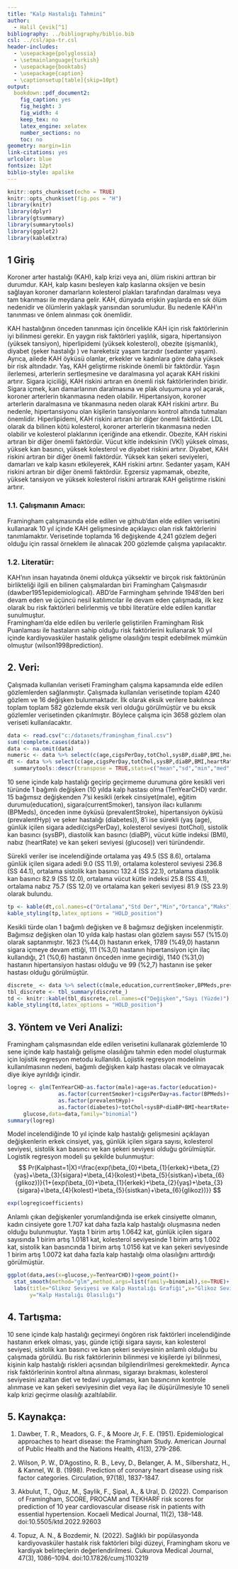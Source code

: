 ---
title: "Kalp Hastalığı Tahmini"
author: 
  - Halil Çevik[^1]
bibliography: ../bibliography/biblio.bib
csl: ../csl/apa-tr.csl
header-includes:
  - \usepackage{polyglossia}
  - \setmainlanguage{turkish}
  - \usepackage{booktabs}
  - \usepackage{caption} 
  - \captionsetup[table]{skip=10pt}
output:
  bookdown::pdf_document2:
    fig_caption: yes
    fig_height: 3
    fig_width: 4
    keep_tex: no
    latex_engine: xelatex
    number_sections: no
    toc: no
geometry: margin=1in
link-citations: yes
urlcolor: blue
fontsize: 12pt
biblio-style: apalike
---
```{r setup, include=FALSE}
knitr::opts_chunk$set(echo = TRUE)
knitr::opts_chunk$set(fig.pos = "H")
library(knitr)
library(dplyr)
library(gtsummary)
library(summarytools)
library(ggplot2)
library(kableExtra)
```

<!-- ======================================================================= -->
<!-- ============================== NOTLAR ================================= -->
<!-- ======================================================================= -->
[^1]: 15080069, [Github Repo](https://github.com/halil123g/final)

## 1 Giriş

Koroner arter hastalığı (KAH), kalp krizi veya ani, ölüm riskini arttıran bir durumdur.  KAH, kalp kasını besleyen kalp kaslarına oksijen ve besin sağlayan koroner damarların kolesterol plakları tarafından daralması veya tam tıkanması ile meydana gelir. KAH, dünyada erişkin yaşlarda en sık ölüm nedenidir ve ölümlerin yaklaşık yarısından sorumludur.  Bu nedenle KAH’ın tanınması ve önlem alınması çok önemlidir.  

KAH hastalığının önceden tanınması için öncelikle KAH için risk faktörlerinin iyi bilinmesi gerekir.  En yaygın risk faktörleri yaşlılık, sigara, hipertansiyon (yüksek tansiyon), hiperlipidemi (yüksek kolesterol), obezite (şişmanlık), diyabet (şeker hastalığı ) ve hareketsiz yaşam tarzıdır (sedanter yaşam). Ayrıca, ailede KAH öyküsü olanlar, erkekler ve kadınlara göre daha yüksek bir risk altındadır.  Yaş, KAH geliştirme riskinde önemli bir faktördür. Yaşın ilerlemesi, arterlerin sertleşmesine ve daralmasına yol açarak KAH riskini artırır.  Sigara içiciliği, KAH riskini artıran en önemli risk faktörlerinden biridir. Sigara içmek, kan damarlarının daralmasına ve plak oluşumuna yol açarak, koroner arterlerin tıkanmasına neden olabilir.  Hipertansiyon, koroner arterlerin daralmasına ve tıkanmasına neden olarak KAH riskini artırır. Bu nedenle, hipertansiyonu olan kişilerin tansiyonlarını kontrol altında tutmaları önemlidir.  Hiperlipidemi, KAH riskini artıran bir diğer önemli faktördür. LDL olarak da bilinen kötü kolesterol, koroner arterlerin tıkanmasına neden olabilir ve kolesterol plaklarının içeriğinde ana etkendir.  Obezite, KAH riskini artıran bir diğer önemli faktördür. Vücut kitle indeksinin (VKİ) yüksek olması, yüksek kan basıncı, yüksek kolesterol ve diyabet riskini artırır.  Diyabet, KAH riskini artıran bir diğer önemli faktördür. Yüksek kan şekeri seviyeleri, damarları ve kalp kasını etkileyerek, KAH riskini artırır.  Sedanter yaşam, KAH riskini artıran bir diğer önemli faktördür. Egzersiz yapmamak, obezite, yüksek tansiyon ve yüksek kolesterol riskini artırarak KAH geliştirme riskini artırır.

### 1.1. Çalışmanın Amacı: 

Framingham çalışmasında elde edilen ve github'dan elde edilen  verisetini kullanarak  10 yıl içinde KAH gelişmesinde açıklayıcı olan risk faktörlerini tanımlamaktır.  Verisetinde toplamda 16 değişkende 4,241 gözlem değeri olduğu için rassal örneklem ile alınacak 200 gözlemde çalışma yapılacaktır.

### 1.2. Literatür:

KAH'nın insan hayatında önemi oldukça yüksektir ve birçok risk faktörünün birlikteliği ilgili en bilinen çalışmalardan biri Framingham Çalışmasıdır (dawber1951epidemiological).  ABD’de Farmingham şehrinde 1948’den beri devam eden ve üçüncü nesil katılımcılar ile devam eden  çalışmada, ilk kez olarak bu risk faktörleri belirlenmiş ve tıbbi literatüre elde edilen kanıtlar sunulmuştur.  
Framingham’da elde edilen bu verilerle geliştirilen Framingham Risk Puanlaması ile hastaların sahip olduğu risk faktörlerini kullanarak 10 yıl içinde kardiyovasküler hastalık gelişme olasılığını tespit edebilmek mümkün olmuştur (wilson1998prediction). 

## 2. Veri:

Çalışmada kullanılan veriseti Framingham çalışma kapsamında elde edilen gözlemlerden sağlanmıştır.  Çalışmada kullanılan verisetinde toplam 4240 gözlem ve 16 değişken bulunmaktadır.  İlk olarak eksik verilere bakılınca toplam toplam 582 gözlemde eksik veri olduğu görülmüştür ve bu eksik gözlemler verisetinden çıkarılmıştır.  Böylece çalışma için 3658 gözlem olan veriseti kullanılacaktır.

```{r,echo=FALSE,results=FALSE}
data <- read.csv("c:/datasets/framingham_final.csv")
sum(!complete.cases(data))
data <- na.omit(data)
numeric <- data %>% select(c(age,cigsPerDay,totChol,sysBP,diaBP,BMI,heartRate,glucose))
dt <- data %>% select(c(age,cigsPerDay,totChol,sysBP,diaBP,BMI,heartRate,glucose)) %>% 
  summarytools::descr(transpose = TRUE,stats=c("mean","sd","min","med","max"))
```

10 sene içinde kalp hastalığı geçirip geçirmeme durumuna göre kesikli veri türünde 1 bağımlı değişken (10 yılda kalp hastası olma (TenYearCHD) vardır.  15 bağımsız değişkenden 7'si kesikli (erkek cinsiyet(male), eğitim durumu(education), sigara(currentSmoker), tansiyon ilacı kullanımı (BPMeds), önceden inme öyküsü (prevalentStroke), hipertansiyon öyküsü (prevalentHyp) ve şeker hastalığı (diabetes)), 8'i ise sürekli (yaş (age), günlük içilen sigara adedi(cigsPerDay), kolesterol seviyesi (totChol), sistolik kan basıncı (sysBP), diastolik kan basıncı (diaBP), vücut kütle indeksi (BMI), nabız (heartRate) ve kan şekeri seviyesi (glucose)) veri türündendir.  

Sürekli veriler ise incelendiğinde ortalama yaş 49.5 (SS 8.6), ortalama günlük içilen sigara adedi 9.0 (SS 11.9), ortalama kolesterol seviyesi 236.8 (SS 44.1), ortalama sistolik kan basıncı 132.4 (SS 22.1), ortalama diastolik kan basıncı 82.9 (SS 12.0), ortalama vücut kütle indeksi 25.8 (SS 4.1), ortalama nabız 75.7 (SS 12.0) ve ortalama kan şekeri seviyesi 81.9 (SS 23.9) olarak bulundu.

```{r,out.height=4, out.width=6, warning=FALSE, message=FALSE, echo=FALSE, results='asis'}
tp <- kable(dt,col.names=c("Ortalama","Std Der","Min","Ortanca","Maks"),caption="Sürekli Verilerin Özet İstatistikleri",escape=TRUE)
kable_styling(tp,latex_options = "HOLD_position")
```

Kesikli türde olan 1 bağımlı değişken ve 8 bağımsız değişken incelenmiştir.  Bağımsız değişken olan 10 yılda kalp hastası olan gözlem sayısı 557 (%15.0) olarak saptanmıştır.  1623 (%44,0) hastanın erkek, 1789 (%49,0) hastanın sigara içmeye devam ettiği, 111 (%3,0) hastanın hipertansiyon için ilaç kullandığı, 21 (%0,6) hastanın önceden inme geçirdiği, 1140 (%31,0) hastanın hipertansiyon hastası olduğu ve 99 (%2,7) hastanın ise şeker hastası olduğu görülmüştür.

```{r,echo=FALSE, results=TRUE}
discrete_ <- data %>% select(c(male,education,currentSmoker,BPMeds,prevalentStroke,prevalentHyp,diabetes,TenYearCHD)) 
tbl_discrete <- tbl_summary(discrete_)
td <- knitr::kable(tbl_discrete,col.names=c("Değişken","Sayı (Yüzde)"),caption="Kesikli Verilerin Özet İstatistikleri")
kable_styling(td,latex_options = "HOLD_position")
```

## 3. Yöntem ve Veri Analizi:

Framingham çalışmasından elde edilen verisetini kullanarak gözlemlerde 10 sene içinde kalp hastalığı gelişme olasılığını tahmin eden model oluşturmak için lojistik regresyon metodu kullanıldı.  Lojistik regresyon modelinin kullanılmasının nedeni, bağımlı değişken kalp hastası olacak ve olmayacak diye ikiye ayrıldığı içindir.

```{r,echo=FALSE,results=FALSE}
logreg <- glm(TenYearCHD~as.factor(male)+age+as.factor(education)+
                as.factor(currentSmoker)+cigsPerDay+as.factor(BPMeds)+
                as.factor(prevalentHyp)+
                as.factor(diabetes)+totChol+sysBP+diaBP+BMI+heartRate+
     glucose,data=data,family="binomial")
summary(logreg)
```

Model incelendiğinde 10 yıl içinde kalp hastalığı gelişmesini açıklayan değişkenlerin erkek cinsiyet, yaş, günlük içilen sigara sayısı, kolesterol seviyesi, sistolik kan basıncı ve kan şekeri seviyesi olduğu görülmüştür.  Logistik regresyon modeli şu şekilde bulunmuştur: 
$$
Pr(Kalphast=1|X)=\frac{exp(\beta_{0}+\beta_{1}{erkek}+\beta_{2}{yaş}+\beta_{3}{sigara}+\beta_{4}{kolest}+\beta_{5}{sistkan}+\beta_{6}{glikoz})}{1+{exp(\beta_{0}+\beta_{1}{erkek}+\beta_{2}{yaş}+\beta_{3}{sigara}+\beta_{4}{kolest}+\beta_{5}{sistkan}+\beta_{6}{glikoz})}}
$$ 


```{r,echo=FALSE,results=FALSE}
exp(logreg$coefficients)
```

Anlamlı çıkan değişkenler yorumlandığında ise erkek cinsiyette olmanın, kadın cinsiyete gore 1.707 kat daha fazla kalp hastalığı oluşmasına neden olduğu bulunmuştur.  Yaşta 1 birim artış 1.0642 kat, günlük içilen sigara sayısında 1 birim artış 1.0181 kat, kolesterol seviyesinde 1 birim artış 1.002 kat, sistolik kan basıncında 1 birim artış 1.0156 kat ve kan şekeri seviyesinde 1 birim artış 1.0072 kat daha fazla kalp hastalığı olma olasılığını arttırdığı görülmüştür.

```{r,echo=FALSE,results=TRUE}
ggplot(data,aes(x=glucose,y=TenYearCHD))+geom_point()+
  stat_smooth(method="glm",method.args=list(family=binomial),se=TRUE)+
  labs(title="Glikoz Seviyesi ve Kalp Hastalığı Grafiği",x="Glikoz Seviyesi",
       y="Kalp Hastalığı Olasılığı")
```

## 4. Tartışma:

10 sene içinde kalp hastalığı geçirmeyi öngören risk faktörleri incelendiğinde hastanın erkek olması, yaşı, günde içtiği sigara sayısı, kan kolesterol seviyesi, sistolik kan basıncı ve kan şekeri seviyesinin anlamlı olduğu bu çalışmada görüldü.  Bu risk faktörlerinin bilinmesi ve kişilerde iyi bilinmesi, kişinin kalp hastalığı riskleri açısından bilgilendirilmesi gerekmektedir.  Ayrıca risk faktörlerinin kontrol altına alınması, sigarayı bırakması, kolesterol seviyesini azaltan diet ve tedavi uygulaması, kan basıncının kontrole alınmase ve kan şekeri seviyesinin diet veya ilaç ile düşürülmesiyle 10 seneli kalp krizi geçirme olasılığı azaltılabilir.

## 5. Kaynakça:

1. Dawber, T. R., Meadors, G. F., & Moore Jr, F. E. (1951). Epidemiological approaches to heart disease: the Framingham Study. American Journal of Public Health and the Nations Health, 41(3), 279-286.

2. Wilson, P. W., D’Agostino, R. B., Levy, D., Belanger, A. M., Silbershatz, H., & Kannel, W. B. (1998). Prediction of coronary heart disease using risk factor categories. Circulation, 97(18), 1837-1847.

3. Akbulut, T., Oğuz, M., Şaylik, F., Şipal, A., & Ural, D. (2022). Comparison of Framingham, SCORE, PROCAM and TEKHARF risk scores for prediction of 10 year cardiovascular disease risk in patients with essential hypertension. Kocaeli Medical Journal, 11(2), 138–148. doi:10.5505/ktd.2022.92603

4. Topuz, A. N., & Bozdemi̇r, N. (2022). Sağlıklı bir popülasyonda kardiyovasküler hastalık risk faktörleri bilgi düzeyi, Framingham skoru ve kardiyak belirteçlerin değerlendirilmesi. Cukurova Medical Journal, 47(3), 1086–1094. doi:10.17826/cumj.1103219


